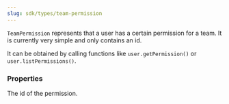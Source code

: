 ```yaml
---
slug: sdk/types/team-permission
---
```



`TeamPermission` represents that a user has a certain permission for a team. It is currently very simple and only contains an id.

It can be obtained by calling functions like `user.getPermission()` or `user.listPermissions()`.

### Properties

<div className="indented">
  <ParamField path="id" type="string">
    The id of the permission.
  </ParamField>
</div>
